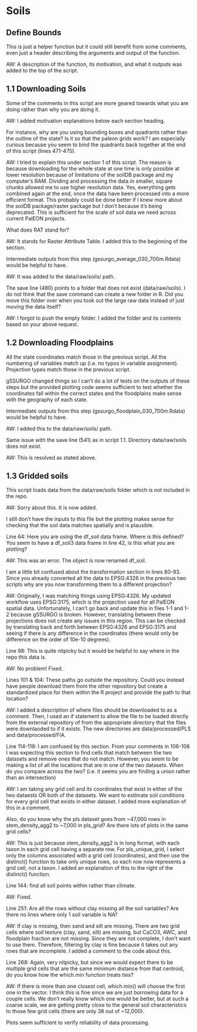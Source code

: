 # Soils

## Define Bounds 

This is just a helper function but it could still benefit from some comments, even just a header describing the arguments and output of the function. 

AW: A description of the function, its motivation, and what it outputs was added to the top of the script.

## 1.1 Downloading Soils

Some of the comments in this script are more geared towards what you are doing rather than why you are doing it. 

AW: I added motivation explanations below each section heading.

For instance, why are you using bounding boxes and quadrants rather than the outline of the state? Is it so that the paleon grids work? I am especially curious because you seem to bind the quadrants back together at the end of this script (lines 471-475).

AW: I tried to explain this under section 1 of this script. The reason is because downloading for the whole state at one time is only possible at lower resolution because of limitations of the soilDB package and my computer's RAM. Dividing and processing the data in smaller, square chunks allowed me to use higher resolution data. Yes, everything gets combined again at the end, once the data have been processed into a more efficient format. This probably could be done better if I knew more about the soilDB package/raster package but I don't because it's being deprecated. This is sufficient for the scale of soil data we need across current PalEON projects.

What does RAT stand for?

AW: It stands for Raster Attribute Table. I added this to the beginning of the section.

Intermediate outputs from this step (gssurgo_average_030_700m.Rdata) would be helpful to have.

AW: It was added to the data/raw/soils/ path.

The save line (480) points to a folder that does not exist (data/raw/soils). I do not think that the save command can create a new folder in R. Did you move this folder over when you took out the large raw data instead of just moving the data itself? 

AW: I forgot to push the empty folder. I added the folder and its contents based on your above request.

## 1.2 Downloading Floodplains

All the state coordinates match those in the previous script. 
All the numbering of variables match up (i.e. no typos in variable assignment). 
Projection types match those in the previous script. 

gSSURGO changed things so I can't do a lot of tests on the outputs of these steps but the provided plotting code seems sufficient to test whether the coordinates fall within the correct states and the floodplains make sense with the geography of each state. 

Intermediate outputs from this step (gssurgo_floodplain_030_700m.Rdata) would be helpful to have. 

AW: I added this to the data/raw/soils/ path.

Same issue with the save line (541) as in script 1.1. Directory data/raw/soils does not exist. 

AW: This is resolved as stated above.

## 1.3 Gridded soils

This script loads data from the data/raw/soils folder which is not included in the repo. 

AW: Sorry about this. It is now added.

I still don't have the inputs to this file but the plotting makes sense for checking that the soil data matches spatially and is plausible.
 
Line 64: Here you are using the df_soil data frame. Where is this defined? You seem to have a df_soil3 data frame in line 42, is this what you are plotting? 

AW: This was an error. The object is now renamed df_soil.

I am a little bit confused about the transformation section in lines 80-93. Since you already converted all the data to EPSG:4326 in the previous two scripts why are you now transforming them to a different projection?

AW: Originally, I was matching things using EPSG:4326. My updated workflow uses EPSG:3175, which is the projection used for all PalEON spatial data. Unfortunately, I can't go back and update this in files 1-1 and 1-2 because gSSURGO is broken. However, translating between these projections does not create any issues in this region. This can be checked by translating back and forth between EPSG:4326 and EPSG:3175 and seeing if there is any difference in the coordinates (there would only be difference on the order of 10e-10 degrees). 

Line 98: This is quite nitpicky but it would be helpful to say where in the repo this data is.

AW: No problem! Fixed.

Lines 101 & 104: These paths go outside the repository. Could you instead have people download them from the other repository but create a standardized place for them within the R project and provide the path to that location?

AW: I added a description of where files should be downloaded to as a comment. Then, I used an if statement to allow the file to be loaded directly from the external repository of from the appropriate directory that the files were downlaoded to if it exists. The new directories are data/processed/PLS and data/processed/FIA.

Line 114-118: I am confused by this section. From your comments in 106-108 I was expecting this section to find cells that match between the two datasets and remove ones that do not match. However, you seem to be making a list of all the locations that are in one of the two datasets. When do you compare across the two? (i.e. it seems you are finding a union rather than an intersection) 

AW: I am taking any grid cell and its coordinates that exist in either of the two dataests OR both of the datasets. We want to estimate soil conditions for every grid cell that exists in either dataset. I added more explanation of this in a comment.

Also, do you know why the pls dataset goes from ~47,000 rows in stem_density_agg2 to ~7,000 in pls_grid? Are there lots of plots in the same grid cells?

AW: This is just because stem_density_agg2 is in long format, with each taxon in each grid cell having a separate row. For pls_unique_grid, I select only the columns associated with a grid cell (coordinates), and then use the distinct() function to take only unique rows, so each row now represents a grid cell, not a taxon. I added an explanation of this to the right of the distinct() function.

Line 144: find all soil points within rather than climate. 

AW: Fixed.

Line 251: Are all the rows without clay missing all the soil variables? Are there no lines where only 1 soil variable is NA? 

AW: If clay is missing, then sand and silt are missing. There are two grid cells where soil texture (clay, sand, silt) are missing, but CaCO3, AWC, and floodplain fraction are not missing. Since they are not complete, I don't want to use them. Therefore, filtering by clay is fine because it takes out any rows that are incomplete. I added a comment to the code about this.

Line 268: Again, very nitpicky, but since we would expect there to be multiple grid cells that are the same minimum distance from that centroid, do you know how the which.min function treats ties? 

AW: If there is more than one closest cell, which.min() will choose the first one in the vector. I think this is fine since we are just borrowing data for a couple cells. We don't really know which one would be better, but at such a coarse scale, we are getting pretty close to the general soil characteristics to those few grid cells (there are only 38 out of ~12,000).

Plots seem sufficient to verify reliability of data processing. 
